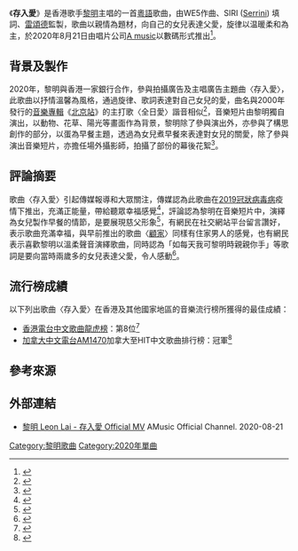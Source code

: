 {{Infobox song
| name          = 存入愛
| original_name  =
| cover         = File:歌曲〈存入愛〉官方圖片.jpg
| alt           = 歌曲〈存入愛〉官方圖片
| type          = Single
| artist        = 黎明
| album         =
| EP            =
| language      = 粵語
| written       =
| published     = 2020年
| released      = 2020年8月21日
| format        = 數位下載
| recorded      =
| studio        =
| venue         =
| genre         =
| length        = 04:04
| label         = A Music
| writer        =
| composer      = WE5
| lyricist      = SIRI
| arranger      =
| producer      = 雷頌德
| prev_title    =
| prev_year     =
| title         =
| next_title    =
| next_year     =
}}

《'''存入愛'''》是香港歌手[[黎明|黎明]]主唱的一首[[粵語|粵語]]歌曲，由WE5作曲、SIRI ([[Serrini|Serrini]]) 填詞、[[雷頌德|雷頌德]]監製，歌曲以親情為題材，向自己的女兒表達父愛，旋律以温暖柔和為主，於2020年8月21日由唱片公司[[東亞唱片_(製作)|A music]]以數碼形式推出<ref>{{cite news |language = zh |url = https://topick.hket.com/article/2731049/ |title = 黎明無預警再推廣東新歌 Leon化身顧家暖男煮愛心大餐 |publisher = 香港經濟日報 |date = 2020-08-21 |accessdate = 2020-09-13 |archive-url = https://web.archive.org/web/20200913071937/https://topick.hket.com/article/2731049/ |archive-date = 2020-09-13 |dead-url = no}}</ref>。

==背景及製作==
{{listen
|filename=《存入愛》的試聽版本.ogg
|title=《存入愛》的試聽版本
|description=
|format= Ogg}}
2020年，黎明與香港一家銀行合作，參與拍攝廣告及主唱廣告主題曲〈存入愛〉，此歌曲以抒情溫馨為風格，通過旋律、歌詞表達對自己女兒的愛，曲名與2000年發行的[[音樂專輯|音樂專輯]]《[[北京站_(黎明專輯)|北京站]]》的主打歌〈全日愛〉諧音相似<ref>{{Cite news |language = zh |author = 劉傳謙 |url = https://www.hk01.com/眾樂迷/513949/ |title = 黎明新歌《存入愛》玩諧音？ MV賣溫情扮廚神炮製愛心大餐 |publisher = 香港01 |date = 2020-08-22 |accessdate = 2020-09-13 |archive-url = https://web.archive.org/web/20200913075944/https://www.hk01.com/眾樂迷/513949/黎明新歌-存入愛-玩諧音-mv賣溫情扮廚神炮製愛心大餐 |archive-date = 2020-09-13 |dead-url = no}}</ref>，音樂短片由黎明獨自演出，以動物、花草、陽光等畫面作為背景，黎明除了參與演出外，亦參與了構思創作的部分，以蛋為早餐主題，透過為女兒煮早餐來表達對女兒的關愛，除了參與演出音樂短片，亦擔任場外攝影師，拍攝了部份的幕後花絮<ref>{{cite news |language = zh |url = https://topick.hket.com/article/2735220/ |title = 黎明推新歌《存入愛》兼創作新金句 Leon以早餐作比喻：為家人注入能量 |publisher = 香港經濟日報 |date = 2020-08-26 |accessdate = 2020-09-13 |archive-url = https://web.archive.org/web/20200913072138/https://topick.hket.com/article/2735220/ |archive-date = 2020-09-13 |dead-url = no}}</ref>。

==評論摘要==
歌曲〈存入愛〉引起傳媒報導和大眾關注，傳媒認為此歌曲在[[2019冠狀病毒病|2019冠狀病毒病]]疫情下推出，充滿正能量，帶給聽眾幸福感覺<ref>{{cite news |language = zh|url = https://news.mingpao.com/pns/娛樂/article/20200822/s00016/1598034772189/ |title = 疫境出新歌 黎明化身住家暖男拍MV |publisher = 明報 |date = 2020-08-22 |accessdate = 2020-09-13 |archive-url = https://web.archive.org/web/20200904080147/https://news.mingpao.com/pns/娛樂/article/20200822/s00016/1598034772189/疫境出新歌-黎明化身住家暖男拍mv |archive-date = 2020-09-04 |dead-url = no}}</ref>，評論認為黎明在音樂短片中，演繹為女兒製作早餐的情節，是要展現慈父形象<ref>{{Cite web |url = https://www.epochtimes.com/b5/20/8/26/n12359662.htm |title = 黎明新歌詮釋慈父「香港天王」變身住家暖男 |date = 2020-08-27 |publisher = 大紀元 |language = zh |accessdate = 2020-09-13 |archive-url = https://web.archive.org/web/20200913083111/https://www.epochtimes.com/b5/20/8/26/n12359662.htm |archive-date = 2020-09-13 |dead-url = no}}</ref>，有網民在社交網站平台留言讚好，表示歌曲充滿幸福，與早前推出的歌曲〈[[顧家|顧家]]〉同樣有住家男人的感覺，也有網民表示喜歡黎明以溫柔聲音演繹歌曲，同時認為「如每天我可黎明時親親你手」等歌詞是要向當時兩歲多的女兒表達父愛，令人感動<ref>{{cite news |language = zh |url = https://hk.appledaily.com/entertainment/20200821/ETKZO2TS25F4RMRQTNSBW2IMYM/ |title = 黎明新歌玩family man 為寶貝女下廚 |publisher = 蘋果日報 |date = 2020-08-21 |accessdate = 2020-09-13 |archive-url = https://web.archive.org/web/20200821072617/https://hk.appledaily.com/entertainment/20200821/ETKZO2TS25F4RMRQTNSBW2IMYM/ |archive-date = 2020-08-21 |dead-url = yes}}</ref>。

==流行榜成績==
以下列出歌曲〈存入愛〉在香港及其他國家地區的音樂流行榜所獲得的最佳成績：
*[[香港電台|香港電台]][[中文歌曲龍虎榜|中文歌曲龍虎榜]]：第8位<ref>{{Cite web |url = https://www.rthk.hk/radio/radio2/programme/chinesepopchart/episode/705890 |title = 中文歌曲龍虎榜 |date = 2020-09-19 |publisher = 香港電台 |language = zh |accessdate = 2021-06-12 |archive-url = https://web.archive.org/web/20210612025546/https://www.rthk.hk/radio/radio2/programme/chinesepopchart/episode/705890 |archive-date = 2021-06-12 |dead-url = yes}}</ref>
*[[加拿大中文電台AM1470|加拿大中文電台AM1470]]加拿大至HIT中文歌曲排行榜：冠軍<ref>{{Cite web |url = https://www.am1470.com/hit.php |title = 加拿大至 HIT 中文歌曲排行榜 |date = 2020-09-09 |publisher = 加拿大中文電台 |language = zh |accessdate = 2020-09-13 |archive-url = https://web.archive.org/web/20200910005518/https://www.am1470.com/hit.php |archive-date = 2020-09-10 |dead-url = yes}}</ref>

==參考來源==
{{reflist}}

==外部連結==
*[https://www.youtube.com/watch?v=FfSY29Z7CaI/ 黎明 Leon Lai - 存入愛 Official MV] AMusic Official Channel. 2020-08-21

{{portal bar|音樂}}
{{黎明}}
[[Category:黎明歌曲|Category:黎明歌曲]]
[[Category:2020年單曲|Category:2020年單曲]]